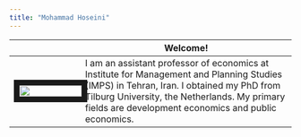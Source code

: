 ```yaml
---
title: "Mohammad Hoseini"
---
```


|                  |                         Welcome!                   |
|------------------|----------------------------------------------------|
| <img src="content/DSC_0998.jpg" style="width:100%; border:10px solid; margin-right: 20px" align="left"> |   I am an assistant professor of economics at Institute for Management and Planning Studies (IMPS) in Tehran, Iran. I obtained my PhD from Tilburg University, the Netherlands. My primary fields are development economics and public economics.  |
